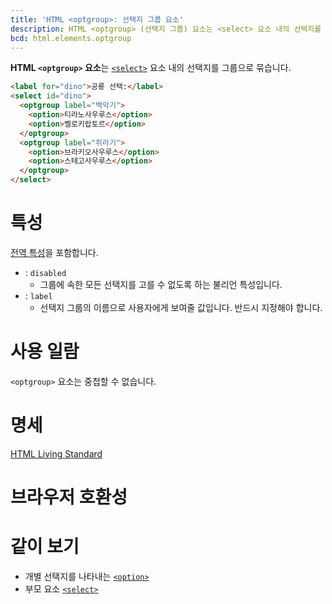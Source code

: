 ```yaml
---
title: 'HTML <optgroup>: 선택지 그룹 요소'
description: HTML <optgroup> (선택지 그룹) 요소는 <select> 요소 내의 선택지를 그룹으로 묶습니다.
bcd: html.elements.optgroup
---
```


**HTML `<optgroup>` 요소**는 [`<select>`](https://developer.mozilla.org/en-US/docs/Web/HTML/Element/select) 요소 내의 선택지를 그룹으로 묶습니다.

<HTMLDemo height={40}>

```html
<label for="dino">공룡 선택:</label>
<select id="dino">
  <optgroup label="백악기">
    <option>티라노사우루스</option>
    <option>벨로키랍토르</option>
  </optgroup>
  <optgroup label="쥐라기">
    <option>브라키오사우루스</option>
    <option>스테고사우루스</option>
  </optgroup>
</select>
```

</HTMLDemo>

# 특성

[전역 특성](/docs/Web/HTML/Global_attributes)을 포함합니다.

- : `disabled`
  - 그룹에 속한 모든 선택지를 고를 수 없도록 하는 불리언 특성입니다.
- : `label`
  - 선택지 그룹의 이름으로 사용자에게 보여줄 값입니다. 반드시 지정해야 합니다.

# 사용 일람

`<optgroup>` 요소는 중첩할 수 없습니다.

# 명세

[HTML Living Standard](https://html.spec.whatwg.org/multipage/form-elements.html#the-optgroup-element)

# 브라우저 호환성

<BrowserCompat data={props.bcd} />

# 같이 보기

- 개별 선택지를 나타내는 [`<option>`](./option)
- 부모 요소 [`<select>`](https://developer.mozilla.org/en-US/docs/Web/HTML/Element/select)
